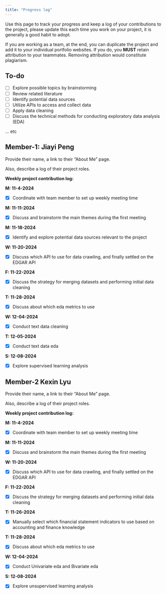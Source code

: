 ```yaml
---
title: "Progress log"
---
```


Use this page to track your progress and keep a log of your contributions to the project, please update this each time you work on your project, it is generally a good habit to adopt.

If you are working as a team, at the end, you can duplicate the project and add it to your individual portfolio websites. If you do, you **MUST** retain attribution to your teammates. Removing attribution would constitute plagiarism.

## To-do

* [ ] Explore possible topics by brainstorming
* [ ] Review related literature
* [ ] Identify potential data sources
* [ ] Utilize APIs to access and collect data
* [ ] Apply data cleaning
* [ ] Discuss the technical methods for conducting exploratory data analysis (EDA)

... etc 

## Member-1: Jiayi Peng

Provide their name, a link to their "About Me" page.

Also, describe a log of their project roles.

**Weekly project contribution log:**


**M: 11-4-2024** 

* [x] Coordinate with team member to set up weekly meeting time 

**M: 11-11-2024** 

* [x] Discuss and brainstorm the main themes during the first meeting 

**M: 11-18-2024** 

* [x] Identify and explore potential data sources relevant to the project

**W: 11-20-2024** 

* [x] Discuss which API to use for data crawling, and finally settled on the EDGAR API

**F: 11-22-2024** 

* [x] Discuss the strategy for merging datasets and performing initial data cleaning

**T: 11-28-2024** 

* [x] Discuss about which eda metrics to use

**W: 12-04-2024** 

* [x] Conduct text data cleaning

**T: 12-05-2024** 

* [x] Conduct text data eda

**S: 12-08-2024** 

* [x] Explore supervised learning analysis


## Member-2 Kexin Lyu

Provide their name, a link to their "About Me" page.

Also, describe a log of their project roles.

**Weekly project contribution log:**


**M: 11-4-2024** 

* [x] Coordinate with team member to set up weekly meeting time

**M: 11-11-2024** 

* [x] Discuss and brainstorm the main themes during the first meeting

**W: 11-20-2024** 

* [x] Discuss which API to use for data crawling, and finally settled on the EDGAR API

**F: 11-22-2024** 

* [x] Discuss the strategy for merging datasets and performing initial data cleaning

**T: 11-26-2024** 

* [x] Manually select which financial statement indicators to use based on accounting and finance knowledge

**T: 11-28-2024** 

* [x] Discuss about which eda metrics to use

**W: 12-04-2024** 

* [x] Conduct Univariate eda and Bivariate eda

**S: 12-08-2024** 

* [x] Explore unsupervised learning analysis



